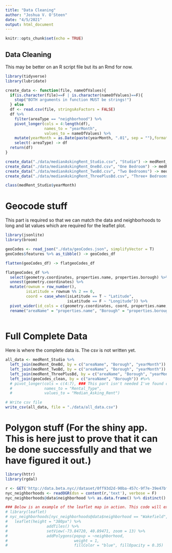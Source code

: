 ```yaml
---
title: "Data Cleaning"
author: "Joshua V. O'Steen"
date: "4/5/2021"
output: html_document
---
```


```r
knitr::opts_chunk$set(echo = TRUE)
```

## Data Cleaning 
This may be better on an R script file but its an Rmd for now. 
```r
library(tidyverse)
library(lubridate)

create_data <- function(file, nameOfValues){
  if(is.character(file)==F | is.character(nameOfValues)==F){
    stop("BOTH arguments in function MUST be strings!")
  } else
  df <- read.csv(file, stringsAsFactors = FALSE)
  df %>% 
    filter(areaType == "neighborhood") %>%
    pivot_longer(cols = 4:length(df),
                 names_to = "yearMonth",
                 values_to = nameOfValues) %>% 
    mutate(yearMonth = as.Date(paste(yearMonth, ".01", sep = ""),format = "X%Y.%m.%d")) %>% 
    select(-areaType) -> df
  return(df)
}

create_data("./data/medianAskingRent_Studio.csv", "Studio") -> medRent_Studio
create_data("./data/medianAskingRent_OneBd.csv", "One Bedroom") -> medRent_OneBd
create_data("./data/medianAskingRent_TwoBd.csv", "Two Bedrooms") -> medRent_TwoBd
create_data("./data/medianAskingRent_ThreePlusBd.csv", "Three+ Bedrooms") -> medRent_ThreePlusBd

class(medRent_Studio$yearMonth)
```

# Geocode stuff
This part is required so that we can match the data and neighborhoods to long and lat values which are required for the leaflet plot. 
```r
library(jsonlite)
library(broom)

geoCodes <- read_json("./data/geoCodes.json", simplifyVector = T)
geoCodes$features %>% as_tibble() -> geoCodes_df

flatten(geoCodes_df) -> flatgeoCodes_df

flatgeoCodes_df %>% 
  select(geometry.coordinates, properties.name, properties.borough) %>% 
  unnest(geometry.coordinates) %>% 
  mutate(rownum = row_number(),
         isLatitude = rownum %% 2 == 0,
         coord = case_when(isLatitude == T ~ "Latitude",
                           isLatitude == F ~ "Longitude")) %>% 
  pivot_wider(id_cols = c(geometry.coordinates, coord, properties.name, properties.borough), names_from = coord, values_from = geometry.coordinates) %>% 
  rename("areaName" = "properties.name", "Borough" = "properties.borough") -> geoCodes_clean
  
```

# Full Complete Data
Here is where the complete data is. The csv is not written yet. 
```r
all_data <- medRent_Studio %>% 
  left_join(medRent_OneBd, by = c("areaName", "Borough", "yearMonth")) %>% 
  left_join(medRent_TwoBd, by = c("areaName", "Borough", "yearMonth")) %>% 
  left_join(medRent_ThreePlusBd, by = c("areaName", "Borough", "yearMonth")) %>% 
  left_join(geoCodes_clean, by = c("areaName", "Borough")) #%>% 
  # pivot_longer(cols = c(4:7), ### This part isn't needed I've found out but may be needed later. 
  #              names_to = "Rental_Type",
  #              values_to = "Median_Asking_Rent")

# Write csv file
write_csv(all_data, file = "./data/all_data.csv")
```

# Polygon stuff (For the shiny app. This is here just to prove that it can be done successfully and that we have figured it out.)
```r
library(httr)
library(rgdal)

r <- GET('http://data.beta.nyc//dataset/0ff93d2d-90ba-457c-9f7e-39e47bf2ac5f/resource/35dd04fb-81b3-479b-a074-a27a37888ce7/download/d085e2f8d0b54d4590b1e7d1f35594c1pediacitiesnycneighborhoods.geojson')
nyc_neighborhoods <- readOGR(dsn = content(r,'text'), verbose = F)
nyc_neighborhoods@data$neighborhood %>% as.data.frame() %>% distinct() %>% setNames("Area") %>% mutate(Area = as.character(Area))

### Below is an example of the leaflet map in action. This code will exist somewhere in the shiny app itself. 
# library(leaflet)
# nyc_neighborhoods[nyc_neighborhoods@data$neighborhood == "Wakefield",] %>%
#   leaflet(height = "380px") %>%
#                 addTiles() %>%
#                 setView(-73.84720, 40.89471, zoom = 13) %>%
#                 addPolygons(popup = ~neighborhood,
#                             weight = 1,
#                             fillColor = "blue", fillOpacity = 0.35)
```


